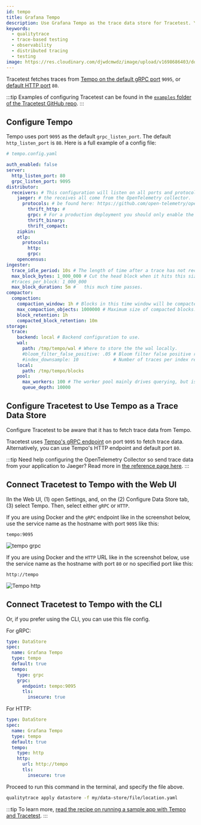 ```yaml
---
id: tempo
title: Grafana Tempo
description: Use Grafana Tempo as the trace data store for Tracetest. You can use the native connection from Tracetest to pull telemetry data directly from Tempo.
keywords:
  - qualitytrace
  - trace-based testing
  - observability
  - distributed tracing
  - testing
image: https://res.cloudinary.com/djwdcmwdz/image/upload/v1698686403/docs/Blog_Thumbnail_14_rsvkmo.jpg
---
```


Tracetest fetches traces from [Tempo on the default gRPC port](https://grafana.com/docs/tempo/latest/configuration/#server) `9095`, or [default HTTP port](https://grafana.com/docs/tempo/latest/configuration/#server) `80`.

:::tip
Examples of configuring Tracetest can be found in the [`examples` folder of the Tracetest GitHub repo](https://github.com/intelops/qualitytrace/tree/main/examples).
:::

## Configure Tempo

Tempo uses port `9095` as the default `grpc_listen_port`. The default `http_listen_port` is `80`. Here is a full example of a config file:

```yaml
# tempo.config.yaml

auth_enabled: false
server:
  http_listen_port: 80
  grpc_listen_port: 9095
distributor:
  receivers: # This configuration will listen on all ports and protocols that Tempo is capable of.
    jaeger: # the receives all come from the OpenTelemetry collector.  more configuration information can
      protocols: # be found here: https://github.com/open-telemetry/opentelemetry-collector/tree/master/receiver.
        thrift_http: #
        grpc: # For a production deployment you should only enable the receivers you need!
        thrift_binary:
        thrift_compact:
    zipkin:
    otlp:
      protocols:
        http:
        grpc:
    opencensus:
ingester:
  trace_idle_period: 10s # The length of time after a trace has not received spans to consider it complete and flush it.
  max_block_bytes: 1_000_000 # Cut the head block when it hits this size or ...
  #traces_per_block: 1_000_000
  max_block_duration: 5m #   this much time passes.
compactor:
  compaction:
    compaction_window: 1h # Blocks in this time window will be compacted together.
    max_compaction_objects: 1000000 # Maximum size of compacted blocks.
    block_retention: 1h
    compacted_block_retention: 10m
storage:
  trace:
    backend: local # Backend configuration to use.
    wal:
      path: /tmp/tempo/wal # Where to store the the wal locally.
      #bloom_filter_false_positive: .05 # Bloom filter false positive rate.  Lower values create larger filters but fewer false positives.
      #index_downsample: 10             # Number of traces per index record.
    local:
      path: /tmp/tempo/blocks
    pool:
      max_workers: 100 # The worker pool mainly drives querying, but is also used for polling the blocklist.
      queue_depth: 10000
```

## Configure Tracetest to Use Tempo as a Trace Data Store

Configure Tracetest to be aware that it has to fetch trace data from Tempo.

Tracetest uses [Tempo's gRPC endpoint](https://grafana.com/docs/tempo/latest/configuration/#server) on port `9095` to fetch trace data. Alternatively, you can use Tempo's HTTP endpoint and default port `80`.

:::tip
Need help configuring the OpenTelemetry Collector so send trace data from your application to Jaeger? Read more in [the reference page here](/configuration/opentelemetry-collector-configuration-file-reference).
:::

## Connect Tracetest to Tempo with the Web UI

IIn the Web UI, (1) open Settings, and, on the (2) Configure Data Store tab, (3) select Tempo. Then, select either `gRPC` or `HTTP`.

If you are using Docker and the `gRPC` endpoint like in the screenshot below, use the service name as the hostname with port `9095` like this:

```
tempo:9095
```

![tempo grpc](https://res.cloudinary.com/djwdcmwdz/image/upload/v1710422510/docs/app.qualitytrace.io_organizations_ttorg_e66318ba6544b856_environments_ttenv_ad034a744607c050_settings_tab_agent_1_fc2ccz.png)

If you are using Docker and the `HTTP` URL like in the screenshot below, use the service name as the hostname with port `80` or no specified port like this:

```
http://tempo
```

![Tempo http](https://res.cloudinary.com/djwdcmwdz/image/upload/v1710422502/docs/app.qualitytrace.io_organizations_ttorg_e66318ba6544b856_environments_ttenv_ad034a744607c050_settings_tab_agent_gqqnjy.png)

## Connect Tracetest to Tempo with the CLI

Or, if you prefer using the CLI, you can use this file config.

For gRPC:

```yaml
type: DataStore
spec:
  name: Grafana Tempo
  type: tempo
  default: true
  tempo:
    type: grpc
    grpc:
      endpoint: tempo:9095
      tls:
        insecure: true
```

For HTTP:

```yaml
type: DataStore
spec:
  name: Grafana Tempo
  type: tempo
  default: true
  tempo:
    type: http
    http:
      url: http://tempo
      tls:
        insecure: true
```

Proceed to run this command in the terminal, and specify the file above.

```bash
qualitytrace apply datastore -f my/data-store/file/location.yaml
```

:::tip
To learn more, [read the recipe on running a sample app with Tempo and Tracetest](/examples-tutorials/recipes/running-qualitytrace-with-tempo).
:::
